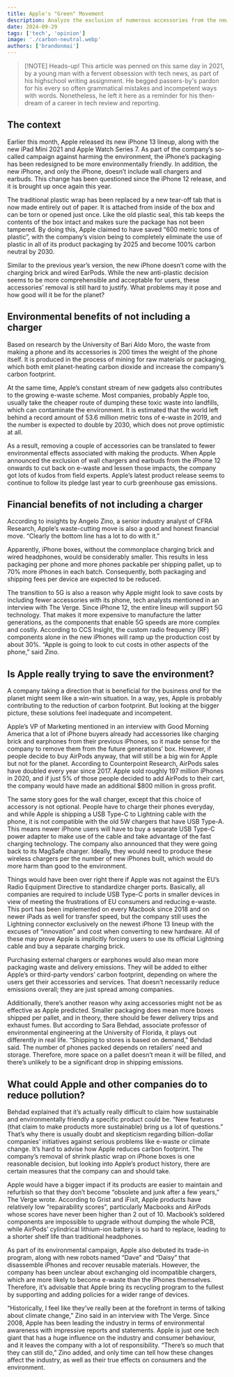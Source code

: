 ```yaml
---
title: Apple's "Green" Movement
description: Analyze the exclusion of numerous accessories from the newer iPhone boxes and its impact on the industry, the consumers, and the environment.
date: 2024-09-29
tags: ['tech', 'opinion']
image: './carbon-neutral.webp'
authors: ['brandonmai']
---
```


> [!NOTE] Heads-up!
> This article was penned on this same day in 2021, by a young man with a fervent obsession with tech news, as part of his highschool writing assignment. He begged passers-by's pardon for his every so often grammatical mistakes and incompetent ways with words. Nonetheless, he left it here as a reminder for his then-dream of a career in tech review and reporting.

## The context

Earlier this month, Apple released its new iPhone 13 lineup, along with the new iPad Mini 2021 and Apple Watch Series 7. As part of the company’s so-called campaign against harming the environment, the iPhone’s packaging has been redesigned to be more environmentally friendly. In addition, the new iPhone, and only the iPhone, doesn’t include wall chargers and earbuds. This change has been questioned since the iPhone 12 release, and it is brought up once again this year.

The traditional plastic wrap has been replaced by a new tear-off tab that is now made entirely out of paper. It is attached from inside of the box and can be torn or opened just once. Like the old plastic seal, this tab keeps the contents of the box intact and makes sure the package has not been tampered. By doing this, Apple claimed to have saved “600 metric tons of plastic”, with the company’s vision being to completely eliminate the use of plastic in all of its product packaging by 2025 and become 100% carbon neutral by 2030.

Similar to the previous year’s version, the new iPhone doesn’t come with the charging brick and wired EarPods. While the new anti-plastic decision seems to be more comprehensible and acceptable for users, these accessories’ removal is still hard to justify. What problems may it pose and how good will it be for the planet?


## Environmental benefits of not including a charger

Based on research by the University of Bari Aldo Moro, the waste from making a phone and its accessories is 200 times the weight of the phone itself. It is produced in the process of mining for raw materials or packaging, which both emit planet-heating carbon dioxide and increase the company’s carbon footprint.

At the same time, Apple’s constant stream of new gadgets also contributes to the growing e-waste scheme. Most companies, probably Apple too, usually take the cheaper route of dumping these toxic waste into landfills, which can contaminate the environment. It is estimated that the world left behind a record amount of 53.6 million metric tons of e-waste in 2019, and the number is expected to double by 2030, which does not prove optimistic at all.

As a result, removing a couple of accessories can be translated to fewer environmental effects associated with making the products. When Apple announced the exclusion of wall chargers and earbuds from the iPhone 12 onwards to cut back on e-waste and lessen those impacts, the company got lots of kudos from field experts. Apple’s latest product release seems to continue to follow its pledge last year to curb greenhouse gas emissions.

## Financial benefits of not including a charger

According to insights by Angelo Zino, a senior industry analyst of CFRA Research, Apple’s waste-cutting move is also a good and honest financial move. “Clearly the bottom line has a lot to do with it.”

Apparently, iPhone boxes, without the commonplace charging brick and wired headphones, would be considerably smaller. This results in less packaging per phone and more phones packable per shipping pallet, up to 70% more iPhones in each batch. Consequently, both packaging and shipping fees per device are expected to be reduced.

The transition to 5G is also a reason why Apple might look to save costs by including fewer accessories with its phone, tech analysts mentioned in an interview with The Verge. Since iPhone 12, the entire lineup will support 5G technology. That makes it more expensive to manufacture the latter generations, as the components that enable 5G speeds are more complex and costly. According to CCS Insight, the custom radio frequency (RF) components alone in the new iPhones will ramp up the production cost by about 30%. “Apple is going to look to cut costs in other aspects of the phone,” said Zino.

## Is Apple really trying to save the environment?

A company taking a direction that is beneficial for the business *and* for the planet might seem like a win-win situation. In a way, yes, Apple is probably contributing to the reduction of carbon footprint. But looking at the bigger picture, these solutions feel inadequate and incompetent.

Apple’s VP of Marketing mentioned in an interview with Good Morning America that a lot of iPhone buyers already had accessories like charging brick and earphones from their previous iPhones, so it made sense for the company to remove them from the future generations’ box. However, if people decide to buy AirPods anyway, that will still be a big win for Apple but not for the planet. According to Counterpoint Research, AirPods sales have doubled every year since 2017. Apple sold roughly 197 million iPhones in 2020, and if just 5% of those people decided to add AirPods to their cart, the company would have made an additional $800 million in gross profit.

The same story goes for the wall charger, except that this choice of accessory is not optional. People have to charge their phones everyday, and while Apple is shipping a USB Type-C to Lightning cable with the phone, it is not compatible with the old 5W chargers that have USB Type-A. This means newer iPhone users will have to buy a separate USB Type-C power adapter to make use of the cable and take advantage of the fast charging technology. The company also announced that they were going back to its MagSafe charger. Ideally, they would need to produce these wireless chargers per the number of new iPhones built, which would do more harm than good to the environment.

Things would have been over right there if Apple was not against the EU’s Radio Equipment Directive to standardize charger ports. Basically, all companies are required to include USB Type-C ports in smaller devices in view of meeting the frustrations of EU consumers and reducing e-waste. This port has been implemented on every Macbook since 2018 and on newer iPads as well for transfer speed, but the company still uses the Lightning connector exclusively on the newest iPhone 13 lineup with the excuses of “innovation” and cost when converting to new hardware. All of these may prove Apple is implicitly forcing users to use its official Lightning cable and buy a separate charging brick.

Purchasing external chargers or earphones would also mean more packaging waste and delivery emissions. They will be added to either Apple’s or third-party vendors’ carbon footprint, depending on where the users get their accessories and services. That doesn’t necessarily reduce emissions overall; they are just spread among companies.

Additionally, there’s another reason why axing accessories might not be as effective as Apple predicted. Smaller packaging does mean more boxes shipped per pallet, and in theory, there should be fewer delivery trips and exhaust fumes. But according to Sara Behdad, associate professor of environmental engineering at the University of Florida, it plays out differently in real life. “Shipping to stores is based on demand,” Behdad said. The number of phones packed depends on retailers’ need and storage. Therefore, more space on a pallet doesn’t mean it will be filled, and there’s unlikely to be a significant drop in shipping emissions.

## What could Apple and other companies do to reduce pollution?

Behdad explained that it’s actually really difficult to claim how sustainable and environmentally friendly a specific product could be. “New features (that claim to make products more sustainable) bring us a lot of questions.” That’s why there is usually doubt and skepticism regarding billion-dollar companies’ initiatives against serious problems like e-waste or climate change. It’s hard to advise how Apple reduces carbon footprint. The company’s removal of shrink plastic wrap on iPhone boxes is one reasonable decision, but looking into Apple’s product history, there are certain measures that the company can and should take.

Apple would have a bigger impact if its products are easier to maintain and refurbish so that they don’t become “obsolete and junk after a few years,” The Verge wrote. According to Grist and iFixit, Apple products have relatively low “repairability scores”, particularly Macbooks and AirPods whose scores have never been higher than 2 out of 10. Macbook’s soldered components are impossible to upgrade without dumping the whole PCB, while AirPods’ cylindrical lithium-ion battery is so hard to replace, leading to a shorter shelf life than traditional headphones.

As part of its environmental campaign, Apple also debuted its trade-in program, along with new robots named “Dave” and “Daisy” that disassemble iPhones and recover reusable materials. However, the company has been unclear about exchanging old incompatible chargers, which are more likely to become e-waste than the iPhones themselves. Therefore, it’s advisable that Apple bring its recycling program to the fullest by supporting and adding policies for a wider range of devices.

“Historically, I feel like they’ve really been at the forefront in terms of talking about climate change,” Zino said in an interview with The Verge. Since 2008, Apple has been leading the industry in terms of environmental awareness with impressive reports and statements. Apple is just one tech giant that has a huge influence on the industry and consumer behaviour, and it leaves the company with a lot of responsibility. “There’s so much that they can still do,” Zino added, and only time can tell how these changes affect the industry, as well as their true effects on consumers and the environment.

